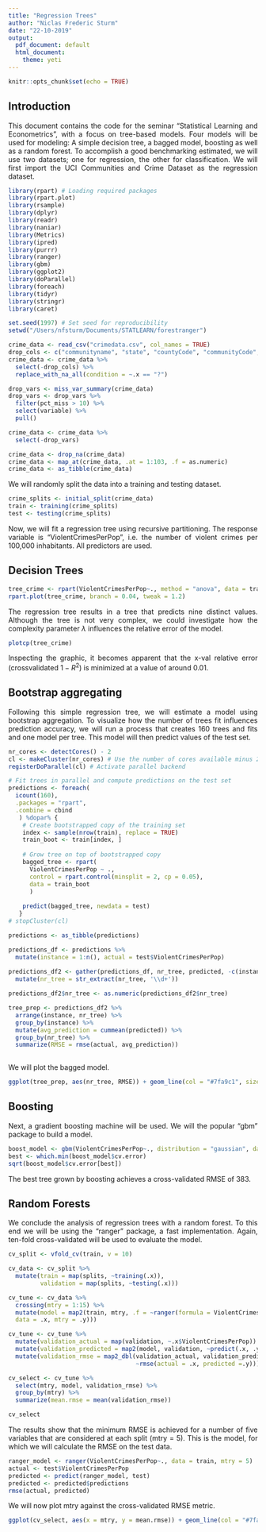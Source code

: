 ```yaml
---
title: "Regression Trees"
author: "Niclas Frederic Sturm"
date: "22-10-2019"
output:
  pdf_document: default
  html_document:
    theme: yeti
---
```


<style>
body {
text-align: justify}
</style>

```r
knitr::opts_chunk$set(echo = TRUE)
```

## Introduction

This document contains the code for the seminar "Statistical Learning and Econometrics", with a focus on tree-based models. Four models will be used for modeling: A simple decision tree, a bagged model, boosting as well as a random forest. To accomplish a good benchmarking estimated, we will use two datasets; one for regression, the other for classification. We will first import the UCI Communities and Crime Dataset as the regression dataset.

```r
library(rpart) # Loading required packages
library(rpart.plot)
library(rsample)
library(dplyr)
library(readr)
library(naniar)
library(Metrics)
library(ipred)
library(purrr)
library(ranger)
library(gbm)
library(ggplot2)
library(doParallel)
library(foreach)
library(tidyr)
library(stringr)
library(caret)

set.seed(1997) # Set seed for reproducibility
setwd("/Users/nfsturm/Documents/STATLEARN/forestranger")

crime_data <- read_csv("crimedata.csv", col_names = TRUE)
drop_cols <- c("communityname", "state", "countyCode", "communityCode", "fold", "murdPerPop", "rapesPerPop", "robbbPerPop", "assaultPerPop", "burglPerPop", "larcPerPop", "autoTheftPerPop", "arsonsPerPop", "nonViolPerPop", "murders", "rapes", "robberies", "assaults", "burglaries", "larcenies", "autoTheft", "arsons")
crime_data <- crime_data %>%
  select(-drop_cols) %>%
  replace_with_na_all(condition = ~.x == "?")

drop_vars <- miss_var_summary(crime_data)
drop_vars <- drop_vars %>%
  filter(pct_miss > 10) %>%
  select(variable) %>%
  pull()

crime_data <- crime_data %>%
  select(-drop_vars)

crime_data <- drop_na(crime_data)
crime_data <- map_at(crime_data, .at = 1:103, .f = as.numeric)
crime_data <- as_tibble(crime_data)
```

We will randomly split the data into a training and testing dataset. 

```r
crime_splits <- initial_split(crime_data)
train <- training(crime_splits)
test <- testing(crime_splits)
```

Now, we will fit a regression tree using recursive partitioning. The response variable is "ViolentCrimesPerPop", i.e. the number of violent crimes per 100,000 inhabitants. All predictors are used. 

## Decision Trees

```r
tree_crime <- rpart(ViolentCrimesPerPop~., method = "anova", data = train, control = rpart.control(xval = 10))
rpart.plot(tree_crime, branch = 0.04, tweak = 1.2)
```

The regression tree results in a tree that predicts nine distinct values. Although the tree is not very complex, we could investigate how the complexity parameter $\lambda$ influences the relative error of the model. 

```r
plotcp(tree_crime)
```

Inspecting the graphic, it becomes apparent that the x-val relative error (crossvalidated $1-R^2$) is minimized at a value of around 0.01. 

## Bootstrap aggregating

Following this simple regression tree, we will estimate a model using bootstrap aggregation. To visualize how the number of trees fit influences prediction accuracy, we will run a process that creates 160 trees and fits and one model per tree. This model will then predict values of the test set. 

```r
nr_cores <- detectCores() - 2
cl <- makeCluster(nr_cores) # Use the number of cores available minus 2
registerDoParallel(cl) # Activate parallel backend

# Fit trees in parallel and compute predictions on the test set
predictions <- foreach(
  icount(160), 
  .packages = "rpart", 
  .combine = cbind
   ) %dopar% {
    # Create bootstrapped copy of the training set
    index <- sample(nrow(train), replace = TRUE)
    train_boot <- train[index, ]  
  
    # Grow tree on top of bootstrapped copy
    bagged_tree <- rpart(
      ViolentCrimesPerPop ~ ., 
      control = rpart.control(minsplit = 2, cp = 0.05),
      data = train_boot
      ) 
    
    predict(bagged_tree, newdata = test)
   }
# stopCluster(cl)

predictions <- as_tibble(predictions)

predictions_df <- predictions %>%
  mutate(instance = 1:n(), actual = test$ViolentCrimesPerPop)
  
predictions_df2 <- gather(predictions_df, nr_tree, predicted, -c(instance, actual)) %>%
  mutate(nr_tree = str_extract(nr_tree, '\\d+'))

predictions_df2$nr_tree <- as.numeric(predictions_df2$nr_tree)

tree_prep <- predictions_df2 %>%
  arrange(instance, nr_tree) %>%
  group_by(instance) %>%
  mutate(avg_prediction = cummean(predicted)) %>%
  group_by(nr_tree) %>%
  summarize(RMSE = rmse(actual, avg_prediction))
  
```

We will plot the bagged model.

```r
ggplot(tree_prep, aes(nr_tree, RMSE)) + geom_line(col = "#7fa9c1", size = 2) + theme_classic() + theme(text = element_text(size=20)) + labs(title = "Bootstrap Aggregating RMSE", subtitle = "Implemented with ipred") + xlab("Number of Trees") + ylab("Test RMSE")
```

## Boosting

Next, a gradient boosting machine will be used. We will the popular "gbm" package to build a model. 

```r
boost_model <- gbm(ViolentCrimesPerPop~., distribution = "gaussian", data = train, n.trees = 2000, shrinkage = 0.1, cv.folds = 10)
best <- which.min(boost_model$cv.error)
sqrt(boost_model$cv.error[best])
```

The best tree grown by boosting achieves a cross-validated RMSE of 383. 

## Random Forests

We conclude the analysis of regression trees with a random forest. To this end we will be using the "ranger" package, a fast implementation. Again, ten-fold cross-validated will be used to evaluate the model. 

```r

cv_split <- vfold_cv(train, v = 10)

cv_data <- cv_split %>%
  mutate(train = map(splits, ~training(.x)),
         validation = map(splits, ~testing(.x)))

cv_tune <- cv_data %>%
  crossing(mtry = 1:15) %>%
  mutate(model = map2(train, mtry, .f = ~ranger(formula = ViolentCrimesPerPop~.,
  data = .x, mtry = .y)))

cv_tune <- cv_tune %>%
  mutate(validation_actual = map(validation, ~.x$ViolentCrimesPerPop)) %>%
  mutate(validation_predicted = map2(model, validation, ~predict(.x, .y)$predictions)) %>%
  mutate(validation_rmse = map2_dbl(validation_actual, validation_predicted, 
                                    ~rmse(actual = .x, predicted =.y)))

cv_select <- cv_tune %>%
  select(mtry, model, validation_rmse) %>%
  group_by(mtry) %>%
  summarize(mean.rmse = mean(validation_rmse))

cv_select
```

The results show that the minimum RMSE is achieved for a number of five variables that are considered at each split (mtry = 5). This is the model, for which we will calculate the RMSE on the test data.

```r
ranger_model <- ranger(ViolentCrimesPerPop~., data = train, mtry = 5)
actual <- test$ViolentCrimesPerPop
predicted <- predict(ranger_model, test)
predicted <- predicted$predictions
rmse(actual, predicted)
```

We will now plot mtry against the cross-validated RMSE metric.

```r
ggplot(cv_select, aes(x = mtry, y = mean.rmse)) + geom_line(col = "#7fa9c1", size = 2) + geom_point(col = "#7fa9c1", size = 3) + theme_classic() + theme(text = element_text(size=20)) + labs(title = "Random Forest RMSE", subtitle = "Implemented with Ranger") + xlab("Mtry") + ylab("Cross-validated RMSE") + scale_x_continuous(breaks = seq(1, 15, 2))
```
